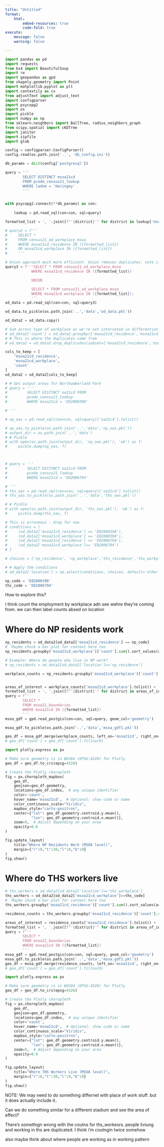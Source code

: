 ```yaml
---
title: "Untitled"
format:    
    html:  
        embed-resources: true
        code-fold: true
execute:
    message: false
    warning: false

---
```


```python
import pandas as pd
import requests
from bs4 import BeautifulSoup
import re
import geopandas as gpd
from shapely.geometry import Point
import matplotlib.pyplot as plt
import contextily as cx
from adjustText import adjust_text
import configparser
import psycopg2
import os
import pickle
import numpy as np
from sklearn.neighbors import BallTree, radius_neighbors_graph
from scipy.spatial import cKDTree
import janitor
import zipfile
import glob

config = configparser.ConfigParser()
config.read(os.path.join('..', 'db_config.ini'))

db_params = dict(config['postgresql'])
```


```python
query = '''
        SELECT DISTINCT msoa21cd
        FROM pcode_census21_lookup 
        WHERE ladnm = 'Haringey'
        '''


with psycopg2.connect(**db_params) as con:
    
    lookup = pd.read_sql(con=con, sql=query)

formatted_list = ', '.join([f"'{district}'" for district in lookup['msoa21cd'].tolist()])

# query2 = f'''
#     SELECT * 
#     FROM census21_od_workplace_msoa
#     WHERE msoa21cd_residence IN ({formatted_list})
#     OR msoa21cd_workplace IN ({formatted_list})
#     '''

# Union approach much more efficient. Union removes duplicates. note if I wanted duplciates I could use UNION ALL
query3 = f'''SELECT * FROM census21_od_workplace_msoa
            WHERE msoa21cd_residence IN ({formatted_list})

            UNION

            SELECT * FROM census21_od_workplace_msoa
            WHERE msoa21cd_workplace IN ({formatted_list});
            '''
od_data = pd.read_sql(con=con, sql=query3)

od_data.to_pickle(os.path.join('..','data','od_data.pkl'))

od_data2 = od_data.copy()

# Sum across type of workplace as we're not interseted in differentiating these
# od_data2['count'] = od_data2.groupby(['msoa21cd_residence','msoa21cd_workplace'])['count'].transform('sum')
# # This is where the duplicates come from
# od_data2 = od_data2.drop_duplicates(subset=['msoa21cd_residence','msoa21cd_workplace','place_of_work_indicator_code'])

cols_to_keep = [
    'msoa21cd_residence',
    'msoa21cd_workplace',
    'count'
]
od_data2 = od_data2[cols_to_keep]

# # Get output areas for Northumberland Park
# query = '''
#         SELECT DISTINCT oa21cd FROM 
#         pcode_census21_lookup 
#         WHERE msoa21cd = 'E02000398'

# '''

# np_oas = pd.read_sql(con=con, sql=query)['oa21cd'].tolist()

# np_oas.to_pickle(os.path.join('..','data','np_oas.pkl'))
# output_dir = os.path.join('..','data')
# # Pickle 
# with open(os.path.join(output_dir, 'np_oas.pkl'), 'wb') as f:
#     pickle.dump(np_oas, f)



# query = '''
#         SELECT DISTINCT oa21cd FROM 
#         pcode_census21_lookup 
#         WHERE msoa21cd = 'E02006794'

# '''
# ths_oas = pd.read_sql(con=con, sql=query)['oa21cd'].tolist()
# ths_oas.to_pickle(os.path.join('..','data','ths_oas.pkl'))

# # Pickle 
# with open(os.path.join(output_dir, 'ths_oas.pkl'), 'wb') as f:
#     pickle.dump(ths_oas, f)

# This is erroneous - drop for now
# conditions = [
#     (od_data2['msoa21cd_residence'] == 'E02000398'),
#     (od_data2['msoa21cd_workplace'] == 'E02000398'),
#     (od_data2['msoa21cd_residence'] == 'E02006794'),
#     (od_data2['msoa21cd_workplace']== 'E02006794')
# ]

# choices = ['np_residence', 'np_workplace','ths_residence','ths_workplace']

# # Apply the conditions
# od_data2['location'] = np.select(conditions, choices, default='other')

np_code = 'E02000398'
ths_code = 'E02006794'
```

How to explore this?

I think count the employment by workplace adn see wehre they're coming from. we can then label counts absed on location

# Where do NP residents work

```python
np_residents = od_data2[od_data2['msoa21cd_residence'] == np_code]
#  Maybe chuck a bar plot for context here too
np_residents.groupby('msoa21cd_workplace')['count'].sum().sort_values(ascending=False).head(20).plot(kind='barh')
```

```python
# Example: Where do people who live in NP work?
# np_residents = od_data2[od_data2['location']=='np_residence']

workplace_counts = np_residents.groupby('msoa21cd_workplace')['count'].sum().reset_index()


areas_of_interest = workplace_counts['msoa21cd_workplace'].tolist() + ['E02000398','E02006794']
formatted_list = ', '.join([f"'{district}'" for district in areas_of_interest])
query = f'''
        SELECT * 
        FROM msoa21_boundaries
        WHERE msoa21cd IN ({formatted_list})
        '''
msoa_gdf = gpd.read_postgis(con=con, sql=query, geom_col='geometry')

msoa_gdf.to_pickle(os.path.join('..','data','msoa_gdf1.pkl'))

geo_df = msoa_gdf.merge(workplace_counts, left_on='msoa21cd', right_on='msoa21cd_workplace', how='left')
# geo_df['count'] = geo_df['count'].fillna(0)

import plotly.express as px

# Make sure geometry is in WGS84 (EPSG:4326) for Plotly
geo_df = geo_df.to_crs(epsg=4326)

# Create the Plotly choropleth
fig = px.choropleth_mapbox(
    geo_df,
    geojson=geo_df.geometry,
    locations=geo_df.index,  # any unique identifier
    color='count',
    hover_name='msoa21cd',  # Optional: show code or name
    color_continuous_scale="Viridis",
    mapbox_style="carto-positron",
    center={"lat": geo_df.geometry.centroid.y.mean(), 
            "lon": geo_df.geometry.centroid.x.mean()},
    zoom=9,  # Adjust depending on your area
    opacity=0.6
)

fig.update_layout(
    title="Where NP Residents Work (MSOA level)",
    margin={"r":0,"t":30,"l":0,"b":0}
)
fig.show()


```

# Where do THS workers live

```python
# ths_workers = od_data2[od_data2['location']=='ths_workplace']
ths_workers = od_data2[od_data2['msoa21cd_workplace']==ths_code]
#  Maybe chuck a bar plot for context here too
ths_workers.groupby('msoa21cd_residence')['count'].sum().sort_values(ascending=False).head(20).plot(kind='barh')
```
```python

residence_counts = ths_workers.groupby('msoa21cd_residence')['count'].sum().reset_index()

areas_of_interest = residence_counts['msoa21cd_residence'].tolist() + ['E02000398','E02006794']
formatted_list = ', '.join([f"'{district}'" for district in areas_of_interest])
query = f'''
        SELECT * 
        FROM msoa21_boundaries
        WHERE msoa21cd IN ({formatted_list})
        '''
msoa_gdf = gpd.read_postgis(con=con, sql=query, geom_col='geometry')
msoa_gdf.to_pickle(os.path.join('..','data','msoa_gdf2.pkl'))
geo_df = msoa_gdf.merge(residence_counts, left_on='msoa21cd', right_on='msoa21cd_residence', how='left')
# geo_df['count'] = geo_df['count'].fillna(0)

import plotly.express as px

# Make sure geometry is in WGS84 (EPSG:4326) for Plotly
geo_df = geo_df.to_crs(epsg=4326)

# Create the Plotly choropleth
fig = px.choropleth_mapbox(
    geo_df,
    geojson=geo_df.geometry,
    locations=geo_df.index,  # any unique identifier
    color='count',
    hover_name='msoa21cd',  # Optional: show code or name
    color_continuous_scale="Viridis",
    mapbox_style="carto-positron",
    center={"lat": geo_df.geometry.centroid.y.mean(), 
            "lon": geo_df.geometry.centroid.x.mean()},
    zoom=9,  # Adjust depending on your area
    opacity=0.6
)

fig.update_layout(
    title="Where THS Workers Live (MSOA level)",
    margin={"r":0,"t":30,"l":0,"b":0}
)
fig.show()


```

NOTE: We may need to do something differnet with place of work stuff. but it does actually include it..

Can we do something similar for a different stadium and see the area of effect?

There's somethign wrong with the coutns for ths_workesrs. people liviung and working in ths are duplicated. I think i'm coutngin twice somehow

also maybe think about where people are working as in working pattern